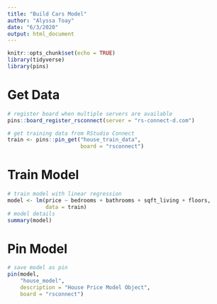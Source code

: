 ---
title: "Build Cars Model"
author: "Alyssa Toay"
date: "6/3/2020"
output: html_document
---

```{r setup, include=FALSE}
knitr::opts_chunk$set(echo = TRUE)
library(tidyverse)
library(pins)

```


# Get Data
```{r data}

# register board when multiple servers are available
pins::board_register_rsconnect(server = "rs-connect-d.com")

# get training data from RStudio Connect
train <- pins::pin_get("house_train_data",
                       board = "rsconnect")

```

# Train Model
```{r model_training}
# train model with linear regression
model <- lm(price ~ bedrooms + bathrooms + sqft_living + floors,
            data = train)
# model details
summary(model)

```

# Pin Model
```{r pin}

# save model as pin
pin(model,
    "house_model",
    description = "House Price Model Object",
    board = "rsconnect")

```
